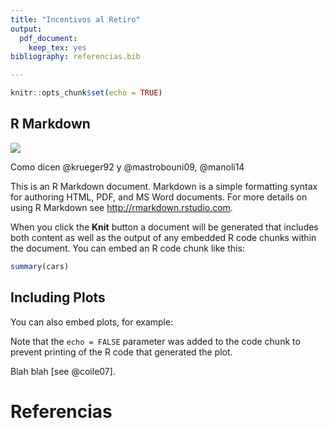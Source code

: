 ```yaml
---
title: "Incentivos al Retiro"
output: 
  pdf_document: 
    keep_tex: yes
bibliography: referencias.bib

---
```


```r
knitr::opts_chunk$set(echo = TRUE)
```

## R Markdown


![](imgs/dd-estimates.png)

Como dicen @krueger92 y @mastrobouni09, @manoli14

This is an R Markdown document. Markdown is a simple formatting syntax for authoring HTML, PDF, and MS Word documents. For more details on using R Markdown see <http://rmarkdown.rstudio.com>.

When you click the **Knit** button a document will be generated that includes both content as well as the output of any embedded R code chunks within the document. You can embed an R code chunk like this:

```r
summary(cars)
```

## Including Plots

You can also embed plots, for example:



Note that the `echo = FALSE` parameter was added to the code chunk to prevent printing of the R code that generated the plot.

Blah blah [see @coile07].


# Referencias

